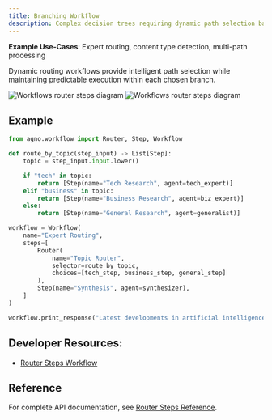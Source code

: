 ```yaml
---
title: Branching Workflow
description: Complex decision trees requiring dynamic path selection based on content analysis
---
```


**Example Use-Cases**: Expert routing, content type detection, multi-path processing

Dynamic routing workflows provide intelligent path selection while maintaining predictable execution within each chosen branch.

<img 
  className="block dark:hidden" 
  src="/images/workflows-router-steps-light.png" 
  alt="Workflows router steps diagram"
/>
<img 
  className="hidden dark:block" 
  src="/images/workflows-router-steps.png" 
  alt="Workflows router steps diagram"
/>

## Example

```python branching_workflow.py
from agno.workflow import Router, Step, Workflow

def route_by_topic(step_input) -> List[Step]:
    topic = step_input.input.lower()

    if "tech" in topic:
        return [Step(name="Tech Research", agent=tech_expert)]
    elif "business" in topic:
        return [Step(name="Business Research", agent=biz_expert)]
    else:
        return [Step(name="General Research", agent=generalist)]

workflow = Workflow(
    name="Expert Routing",
    steps=[
        Router(
            name="Topic Router",
            selector=route_by_topic,
            choices=[tech_step, business_step, general_step]
        ),
        Step(name="Synthesis", agent=synthesizer),
    ]
)

workflow.print_response("Latest developments in artificial intelligence and machine learning", markdown=True)
```

## Developer Resources:

- [Router Steps Workflow](/examples/concepts/workflows/05_workflows_conditional_branching/router_steps_workflow)

## Reference

For complete API documentation, see [Router Steps Reference](/reference/workflows/router-steps).